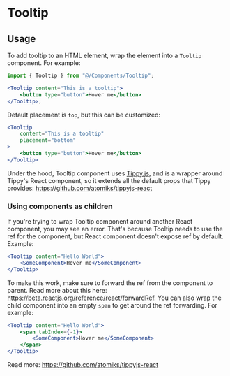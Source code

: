 

<Meta
    title="Base/Tooltip"
    component={Tooltip}
/>

# Tooltip

## Usage

To add tooltip to an HTML element, wrap the element into a `Tooltip` component. For example:

```jsx
import { Tooltip } from "@/Components/Tooltip";

<Tooltip content="This is a tooltip">
    <button type="button">Hover me</button>
</Tooltip>;
```

Default placement is `top`, but this can be customized:

```jsx
<Tooltip
    content="This is a tooltip"
    placement="bottom"
>
    <button type="button">Hover me</button>
</Tooltip>
```

Under the hood, Tooltip component uses [Tippy.js](https://atomiks.github.io/tippyjs/), and is a wrapper around Tippy's React component, so it extends all the default props that Tippy provides: https://github.com/atomiks/tippyjs-react

### Using components as children

If you're trying to wrap Tooltip component around another React component, you may see an error. That's because Tooltip needs to use the ref for the component, but React component doesn't expose ref by default. Example:

```jsx
<Tooltip content="Hello World">
    <SomeComponent>Hover me</SomeComponent>
</Tooltip>
```

To make this work, make sure to forward the ref from the component to parent. Read more about this here: https://beta.reactjs.org/reference/react/forwardRef. You can also wrap the child component into an empty `span` to get around the ref forwarding. For example:

```jsx
<Tooltip content="Hello World">
    <span tabIndex={-1}>
        <SomeComponent>Hover me</SomeComponent>
    </span>
</Tooltip>
```

Read more: https://github.com/atomiks/tippyjs-react
